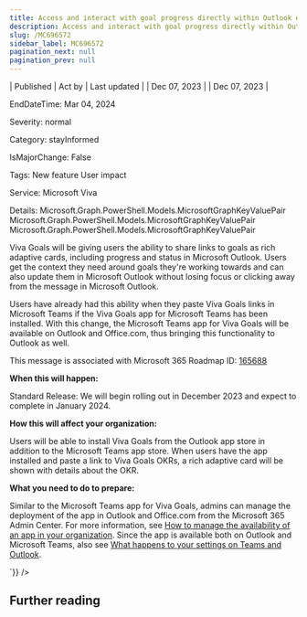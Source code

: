 ```yaml
---
title: Access and interact with goal progress directly within Outlook email
description: Access and interact with goal progress directly within Outlook email
slug: /MC696572
sidebar_label: MC696572
pagination_next: null
pagination_prev: null
---
```



| Published | Act by | Last updated |
| Dec 07, 2023 |  | Dec 07, 2023 |

EndDateTime: Mar 04, 2024

Severity: normal

Category: stayInformed

IsMajorChange: False

Tags: New feature User impact

Service: Microsoft Viva

Details: Microsoft.Graph.PowerShell.Models.MicrosoftGraphKeyValuePair Microsoft.Graph.PowerShell.Models.MicrosoftGraphKeyValuePair Microsoft.Graph.PowerShell.Models.MicrosoftGraphKeyValuePair

<div dangerouslySetInnerHTML={{__html:`
<p>Viva Goals will be giving users the ability to share links to goals as rich adaptive cards, including progress and status in Microsoft Outlook. Users get the context they need around goals they're working towards and can also update them in Microsoft Outlook without losing focus or clicking away from the message in Microsoft Outlook.</p><p>Users have already had this ability when they paste Viva Goals links in Microsoft Teams if the Viva Goals app for Microsoft Teams has been installed. With this change, the Microsoft Teams app for Viva Goals will be available on Outlook and Office.com, thus bringing this functionality to Outlook as well.</p><p>This message is associated with Microsoft 365 Roadmap ID:&nbsp;<a href="https://www.microsoft.com/microsoft-365/roadmap?filters=&amp;searchterms=165688" target="_blank">165688</a></p><p><b>When this will happen:</b></p>
<p>Standard Release: We will begin rolling out in December 2023 and expect to complete in January 2024.</p>

<p><b>How this will affect your organization:</b></p>

<p>Users will be able to install Viva Goals from the Outlook app store in addition to the Microsoft Teams app store. When users have the app installed and paste a link to Viva Goals OKRs, a rich adaptive card will be shown with details about the OKR.</p>
<p><b>What you need to do to prepare:</b></p>
<p>Similar to the Microsoft Teams app for Viva Goals, admins can manage the deployment of the app in Outlook and Office.com from the Microsoft 365 Admin Center. For more information, see <a href="https://learn.microsoft.com/en-us/microsoft-365/admin/manage/teams-apps-work-on-outlook-and-m365?view=o365-worldwide#how-to-manage-the-availability-of-an-app-in-your-organization" target="_blank">How to manage the availability of an app in your organization</a>. Since the app is available both on Outlook and Microsoft Teams, also see <a href="https://learn.microsoft.com/en-us/microsoft-365/admin/manage/teams-apps-work-on-outlook-and-m365?view=o365-worldwide#what-happens-to-your-settings-on-teams-and-outlook" target="_blank">What happens to your settings on Teams and Outlook</a>.</p>
`}} />

## Further reading
